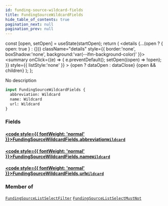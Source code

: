 ```yaml
---
id: funding-source-wildcard-fields
title: FundingSourceWildcardFields
hide_table_of_contents: true
pagination_next: null
pagination_prev: null
---
```







  const [open, setOpen] = useState(startOpen);
  return (
    <details {...(open ? { open: true } : {})} className="details" style={{ border:'none', boxShadow:'none', background:'var(--ifm-background-color)' }}>
      <summary
        onClick={(e) => {
          e.preventDefault();
          setOpen((open) => !open);
        }}
        style={{ listStyle:'none' }}
      >
      {open ? dataOpen : dataClose}
      </summary>
      {open && children}
    </details>
  );
};




No description


```graphql
input FundingSourceWildcardFields {
  abbreviation: Wildcard
  name: Wildcard
  url: Wildcard
}
```




### Fields

#### [<code style={{ fontWeight: 'normal' }}>FundingSourceWildcardFields.<b>abbreviation</b></code>](#)<Bullet />[`Wildcard`](/cris/inputs/wildcard) <Badge class="secondary" text="input"/>
> 
> 

#### [<code style={{ fontWeight: 'normal' }}>FundingSourceWildcardFields.<b>name</b></code>](#)<Bullet />[`Wildcard`](/cris/inputs/wildcard) <Badge class="secondary" text="input"/>
> 
> 

#### [<code style={{ fontWeight: 'normal' }}>FundingSourceWildcardFields.<b>url</b></code>](#)<Bullet />[`Wildcard`](/cris/inputs/wildcard) <Badge class="secondary" text="input"/>
> 
> 



### Member of

[`FundingSourceListSelectFilter`](/cris/inputs/funding-source-list-select-filter)  <Badge class="secondary" text="input"/><Bullet />[`FundingSourceListSelectMustNot`](/cris/inputs/funding-source-list-select-must-not)  <Badge class="secondary" text="input"/>

